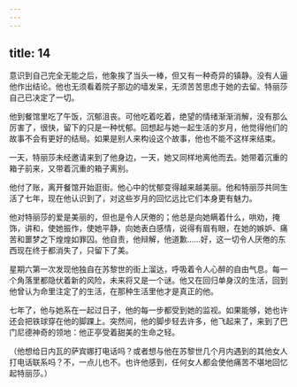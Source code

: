 ```yaml
---
---
---
```

title: 14
---



意识到自己完全无能之后，他象挨了当头一棒，但又有一种奇异的镇静。没有人逼他作出结论。他也无须看着院子那边的墙发呆，无须苦苦思虑于她的去留。特丽莎自己已决定了一切。

他到餐馆里吃了午饭，沉郁沮丧。可他吃着吃着，绝望的情绪渐渐消解，没有那么厉害了，很快，留下的只是一种忧郁。回想起与她一起生活的岁月，他觉得他们的故事不会有更好的结局。如果是别人来构设这个故事，他也不能不这样来结束。

一天，特丽莎未经邀请来到了他身边，一天，她又同样地离他而去。她带着沉重的箱子前来，又带着沉重的箱子离别。

他付了账，离开餐馆开始逛街。他心中的忧郁变得越来越美丽。他和特丽莎共同生活了七年，现在他认识到了，对这些岁月的回忆远比它们本身更有魅力。

他对特丽莎的爱是美丽的，但也是令人厌倦的；他总是向她瞒着什么，哄劝，掩饰，讲和，使她振作，使她平静，向她表白感情，说得有眉有眼，在她的嫉妒、痛苦和噩梦之下煌煌如罪囚。他自责，他辩解，他道歉……好，这一切令人厌倦的东西现在终于都消失了，只留下了美。

星期六第一次发现他独自在苏黎世的街上溜达，呼吸着令人心醉的自由气息。每一个角落里都隐伏着新的风险，未来将又是一个谜。他又在回归单身汉的生活，回到他曾认为命里注定了的生活，在那种生活里他才是真正的他。

七年了，他与她系在一起过日子，他的每一步都受到她的监视。如果能够，她也许还会把铁球穿在他的脚踝上。突然间，他的脚步轻去许多，他飞起来了，来到了巴门尼德神奇的领地：他正亭受着甜美的生命之轻。

（他想给日内瓦的萨宾娜打电话吗？或者想与他在苏黎世几个月内遇到的其他女人打电话联系吗？不，一点儿也不。也许他感到，任何女人都会使他痛苦不堪地回忆起特丽莎。）